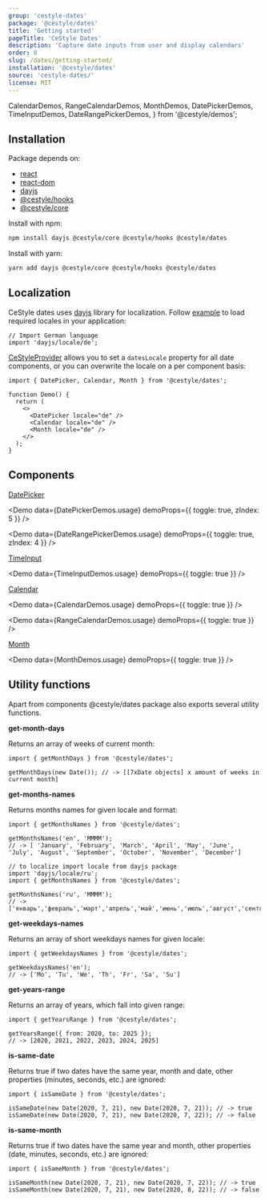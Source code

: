 ```yaml
---
group: 'cestyle-dates'
package: '@cestyle/dates'
title: 'Getting started'
pageTitle: 'CeStyle Dates'
description: 'Capture date inputs from user and display calendars'
order: 0
slug: /dates/getting-started/
installation: '@cestyle/dates'
source: 'cestyle-dates/'
license: MIT
---
```


  CalendarDemos,
  RangeCalendarDemos,
  MonthDemos,
  DatePickerDemos,
  TimeInputDemos,
  DateRangePickerDemos,
} from '@cestyle/demos';

## Installation

Package depends on:

- [react](https://www.npmjs.com/package/react)
- [react-dom](https://www.npmjs.com/package/react-dom)
- [dayjs](https://www.npmjs.com/package/dayjs)
- [@cestyle/hooks](https://www.npmjs.com/package/@cestyle/hooks)
- [@cestyle/core](https://www.npmjs.com/package/@cestyle/core)

Install with npm:

```sh
npm install dayjs @cestyle/core @cestyle/hooks @cestyle/dates
```

Install with yarn:

```sh
yarn add dayjs @cestyle/core @cestyle/hooks @cestyle/dates
```

## Localization

CeStyle dates uses [dayjs](https://day.js.org/) library for localization.
Follow [example](https://day.js.org/docs/en/i18n/loading-into-nodejs) to load required locales in your application:

```tsx
// Import German language
import 'dayjs/locale/de';
```

[CeStyleProvider](/theming/cestyle-provider/) allows you to set a `datesLocale` property for all date components, or you can overwrite the locale on a per component basis:

```tsx
import { DatePicker, Calendar, Month } from '@cestyle/dates';

function Demo() {
  return (
    <>
      <DatePicker locale="de" />
      <Calendar locale="de" />
      <Month locale="de" />
    </>
  );
}
```

## Components

[DatePicker](/dates/date-picker/)

<Demo data={DatePickerDemos.usage} demoProps={{ toggle: true, zIndex: 5 }} />

<Demo data={DateRangePickerDemos.usage} demoProps={{ toggle: true, zIndex: 4 }} />

[TimeInput](/dates/time-input/)

<Demo data={TimeInputDemos.usage} demoProps={{ toggle: true }} />

[Calendar](/dates/calendar/)

<Demo data={CalendarDemos.usage} demoProps={{ toggle: true }} />

<Demo data={RangeCalendarDemos.usage} demoProps={{ toggle: true }} />

[Month](/dates/month/)

<Demo data={MonthDemos.usage} demoProps={{ toggle: true }} />

## Utility functions

Apart from components @cestyle/dates package also exports several utility functions.

**get-month-days**

Returns an array of weeks of current month:

```tsx
import { getMonthDays } from '@cestyle/dates';

getMonthDays(new Date()); // -> [[7xDate objects] x amount of weeks in current month]
```

**get-months-names**

Returns months names for given locale and format:

```tsx
import { getMonthsNames } from '@cestyle/dates';

getMonthsNames('en', 'MMMM');
// -> [ 'January', 'February', 'March', 'April', 'May', 'June', 'July', 'August', 'September', 'October', 'November', 'December']

// to localize import locale from dayjs package
import 'dayjs/locale/ru';
import { getMonthsNames } from '@cestyle/dates';

getMonthsNames('ru', 'MMMM');
// -> ['январь','февраль','март','апрель','май','июнь','июль','август','сентябрь','октябрь','ноябрь','декабрь']
```

**get-weekdays-names**

Returns an array of short weekdays names for given locale:

```tsx
import { getWeekdaysNames } from '@cestyle/dates';

getWeekdaysNames('en');
// -> ['Mo', 'Tu', 'We', 'Th', 'Fr', 'Sa', 'Su']
```

**get-years-range**

Returns an array of years, which fall into given range:

```tsx
import { getYearsRange } from '@cestyle/dates';

getYearsRange({ from: 2020, to: 2025 });
// -> [2020, 2021, 2022, 2023, 2024, 2025]
```

**is-same-date**

Returns true if two dates have the same year, month and date, other properties (minutes, seconds, etc.) are ignored:

```tsx
import { isSameDate } from '@cestyle/dates';

isSameDate(new Date(2020, 7, 21), new Date(2020, 7, 21)); // -> true
isSameDate(new Date(2020, 7, 21), new Date(2020, 7, 22)); // -> false
```

**is-same-month**

Returns true if two dates have the same year and month, other properties (date, minutes, seconds, etc.) are ignored:

```tsx
import { isSameMonth } from '@cestyle/dates';

isSameMonth(new Date(2020, 7, 21), new Date(2020, 7, 22)); // -> true
isSameMonth(new Date(2020, 7, 21), new Date(2020, 8, 22)); // -> false
```
